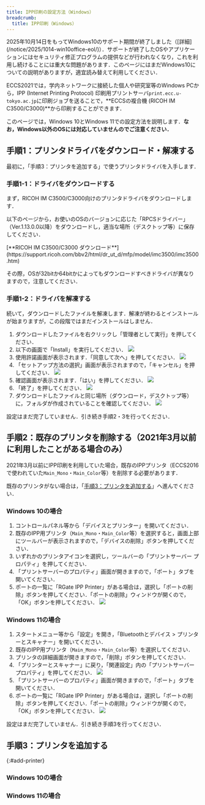 ```yaml
---
title: IPP印刷の設定方法（Windows）
breadcrumb:
  title: IPP印刷（Windows）
---
```



<div class="box">
    2025年10月14日をもってWindows10のサポート期間が終了しました（[詳細](/notice/2025/1014-win10office-eol/)）．サポートが終了したOSやアプリケーションにはセキュリティ修正プログラムの提供などが行われなくなり，これを利用し続けることには重大な問題があります．このページにはまだWindows10についての説明がありますが，適宜読み替えて利用してください．
</div>

ECCS2021では，学内ネットワークに接続した個人や研究室等のWindows PCから，IPP (Internet Printing Protocol) 印刷用プリントサーバ`print.ecc.u-tokyo.ac.jp`に印刷ジョブを送ることで，**ECCSの複合機 (RICOH IM C3500/C3000)**から印刷することができます．

このページでは，Windows 10とWindows 11での設定方法を説明します．**なお，Windows以外のOSには対応していませんのでご注意ください．**

## 手順1：プリンタドライバをダウンロード・解凍する

最初に，「手順3：プリンタを追加する」で使うプリンタドライバを入手します．

### 手順1-1：ドライバをダウンロードする

まず，RICOH IM C3500/C3000向けのプリンタドライバをダウンロードします．

以下のページから，お使いのOSのバージョンに応じた「RPCSドライバー」（Ver.1.13.0.0以降）をダウンロードし，適当な場所（デスクトップ等）に保存してください．

<div class="box  center">
[**RICOH IM C3500/C3000 ダウンロード**](https://support.ricoh.com/bbv2/html/dr_ut_d/mfp/model/imc3500/imc3500.htm)
</div>

その際，OSが32bitか64bitかによってもダウンロードすべきドライバが異なりますので，注意してください．

### 手順1-2：ドライバを解凍する

続いて，ダウンロードしたファイルを解凍します．解凍が終わるとインストールが始まりますが，この段階ではまだインストールはしません．

1. ダウンロードしたファイルを右クリックし「管理者として実行」を押してください．
1. 以下の画面で「Install」を実行してください．
    ![](./f2.png)
1. 使用許諾画面が表示されます．「同意して次へ」を押してください．
    ![](./f3.png)
1. 「セットアップ方法の選択」画面が表示されますので，「キャンセル」を押してください．
    ![](./f4.png)
1. 確認画面が表示されます．「はい」を押してください．
    ![](./f5.png)
1. 「終了」を押してください．
    ![](./f6.png)
1. ダウンロードしたファイルと同じ場所（ダウンロード，デスクトップ等）に，フォルダが作成されていることを確認してください．
    ![](./f7.png)

<div class="box">
設定はまだ完了していません．引き続き手順2・3を行ってください．
</div>

## 手順2：既存のプリンタを削除する（2021年3月以前に利用したことがある場合のみ）

2021年3月以前にIPP印刷を利用していた場合，既存のIPPプリンタ（ECCS2016で使われていた`Main_Mono`・`Main_Color`等）を削除する必要があります．

既存のプリンタがない場合は，「[手順3：プリンタを追加する](#add-printer)」へ進んでください．

### Windows 10の場合

1. コントロールパネル等から「デバイスとプリンター」を開いてください．
1. 既存のIPP用プリンタ（`Main_Mono`・`Main_Color`等）を選択すると，画面上部にツールバーが表示されますので，「デバイスの削除」ボタンを押してください．
1. いずれかのプリンタアイコンを選択し，ツールバーの「プリントサーバー プロパティ」を押してください．
1. 「プリントサーバーのプロパティ」画面が開きますので，「ポート」タブを開いてください．
1. ポートの一覧に「RGate IPP Printer」がある場合は，選択し「ポートの削除」ボタンを押してください．「ポートの削除」ウィンドウが開くので，「OK」ボタンを押してください．
    ![](./f20.png)

### Windows 11の場合

1. スタートメニュー等から「設定」を開き，「Bluetoothとデバイス > プリンターとスキャナー」を開いてください．
1. 既存のIPP用プリンタ（`Main_Mono`・`Main_Color`等）を選択してください．
1. プリンタの詳細画面が開きますので，「削除」ボタンを押してください．
1. 「プリンターとスキャナー」に戻り，「関連設定」内の「プリントサーバープロパティ」を押してください．
    ![](f21.png)
1. 「プリントサーバーのプロパティ」画面が開きますので，「ポート」タブを開いてください．
1. ポートの一覧に「RGate IPP Printer」がある場合は，選択し「ポートの削除」ボタンを押してください．「ポートの削除」ウィンドウが開くので，「OK」ボタンを押してください．
    ![](f20.png)

<div class="box">
設定はまだ完了していません．引き続き手順3を行ってください．
</div>

## 手順3：プリンタを追加する
{:#add-printer}

### Windows 10の場合

<AddPrinter variant="win10" />

### Windows 11の場合

<AddPrinter variant="win11" />
